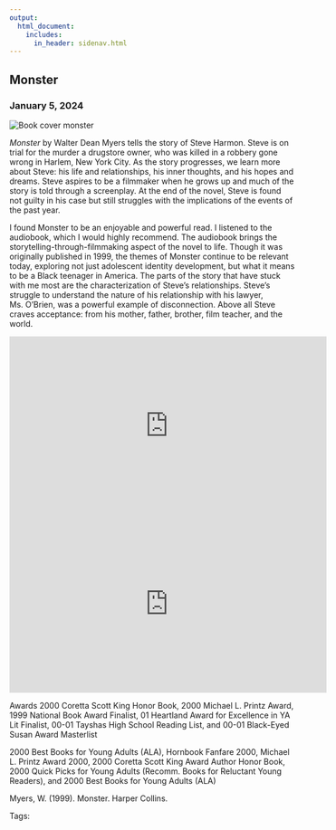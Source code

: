 ```yaml
---
output: 
  html_document:
    includes:
      in_header: sidenav.html
---
```

<!-- Page content -->
<div class="main">
<div class="card">
# Monster
### January 5, 2024

<img class="cover" src="./media/cover-monster.jpg" alt="Book cover monster">

<!--
https://www.amazon.com/Monster-Walter-Dean-Myers/dp/0064407314/ref=sr_1_1?crid=IST4CB1QK0L2&dib=eyJ2IjoiMSJ9.h3L6QKkwjOfXNPL7v9GlnfiI_BqevceR-ODdmkxIRfkm2eihhPcI7i8q_nrAPmQLnokPDzvzhrNrUNyhuMK--QzTPT7piuJQ-2IyqANoxk02kJXjHhJQpLgwFBHP8fsQiWWQLolydUVu89JsDeXo73i0GvCZo1-oHDJwF9gpMdwIV9SOhLErDXN80OLzioQN1J9DQM9yCHnfXFhS-6nSpKLwiShfBuGK9pzWyTka748.qiseI4mQZ-c0bWzm8P2SsQK4cbMj3OVb4LzKE4sZ0is&dib_tag=se&keywords=monster+walter+dean+myers&qid=1709840535&s=books&sprefix=monster+walter+d%2Cstripbooks%2C68&sr=1-1
-->

<em> Monster </em> by Walter Dean Myers tells the story of Steve Harmon.  Steve is on trial for the murder a drugstore owner, who was killed in a robbery gone wrong in Harlem, New York City. As the story progresses, we learn more about Steve: his life and relationships, his inner thoughts, and his hopes and dreams. Steve aspires to be a filmmaker when he grows up and much of the story is told through a screenplay. At the end of the novel, Steve is found not guilty in his case but still struggles with the implications of the events of the past year.

I found Monster to be an enjoyable and powerful read. I listened to the audiobook, which I would highly recommend. The audiobook brings the storytelling-through-filmmaking aspect of the novel to life. Though it was originally published in 1999, the themes of Monster continue to be relevant today, exploring not just adolescent identity development, but what it means to be a Black teenager in America. The parts of the story that have stuck with me most are the characterization of Steve’s relationships. Steve’s struggle to understand the nature of his relationship with his lawyer, Ms. O'Brien, was a powerful example of disconnection. Above all Steve craves acceptance: from his mother, father, brother, film teacher, and the world. 

<iframe width="560" height="315" src="https://www.youtube.com/embed/nUJ37nrfNV4?si=tEokse0L_7f4zGpH" title="YouTube video player" frameborder="0" allow="accelerometer; autoplay; clipboard-write; encrypted-media; gyroscope; picture-in-picture; web-share" allowfullscreen></iframe>

<iframe width="560" height="315" src="https://www.youtube.com/embed/QtlkXnf3-vY?si=Jhpo93nb2g3N8UzL" title="YouTube video player" frameborder="0" allow="accelerometer; autoplay; clipboard-write; encrypted-media; gyroscope; picture-in-picture; web-share" allowfullscreen></iframe>

Awards
2000 Coretta Scott King Honor Book, 2000 Michael L. Printz Award, 1999 National Book Award Finalist, 01 Heartland Award for Excellence in YA Lit Finalist, 00-01 Tayshas High School Reading List, and 00-01 Black-Eyed Susan Award Masterlist

2000 Best Books for Young Adults (ALA), Hornbook Fanfare 2000, Michael L. Printz Award 2000, 2000 Coretta Scott King Award Author Honor Book, 2000 Quick Picks for Young Adults (Recomm. Books for Reluctant Young Readers), and 2000 Best Books for Young Adults (ALA)

Myers, W. (1999). Monster. Harper Collins.

Tags: 

</div>
</div>
